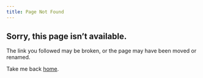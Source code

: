 ```yaml
---
title: Page Not Found
---
```


## Sorry, this page isn't available.

The link you followed may be broken, or the page may have been moved or renamed.

Take me back [home](index.qmd).
